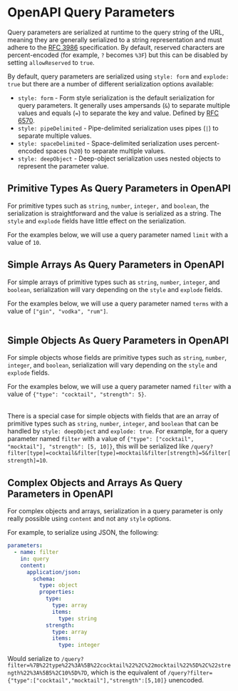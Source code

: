 # OpenAPI Query Parameters


Query parameters are serialized at runtime to the query string of the URL, meaning they are generally serialized to a string representation and must adhere to the [RFC 3986](https://www.rfc-editor.org/rfc/rfc3986) specification. By default, reserved characters are percent-encoded (for example, `?` becomes `%3F`) but this can be disabled by setting `allowReserved` to `true`.

By default, query parameters are serialized using `style: form` and `explode: true` but there are a number of different serialization options available:

- `style: form` - Form style serialization is the default serialization for query parameters. It generally uses ampersands (`&`) to separate multiple values and equals (`=`) to separate the key and value. Defined by [RFC 6570](https://tools.ietf.org/html/rfc6570#section-3.2.8).
- `style: pipeDelimited` - Pipe-delimited serialization uses pipes (`|`) to separate multiple values.
- `style: spaceDelimited` - Space-delimited serialization uses percent-encoded spaces (`%20`) to separate multiple values.
- `style: deepObject` - Deep-object serialization uses nested objects to represent the parameter value.

## Primitive Types As Query Parameters in OpenAPI

For primitive types such as `string`, `number`, `integer,` and `boolean`, the serialization is straightforward and the value is serialized as a string. The `style` and `explode` fields have little effect on the serialization.

For the examples below, we will use a query parameter named `limit` with a value of `10`.

<Table
  title="Primitive Types Serialization"
  data={[
    {
      style: "`form`",
      explodeTrue: "/query?limit=10 (default)",
      explodeFalse: "/query?limit=10"
    },
    {
      style: "`pipeDelimited`",
      explodeTrue: "/query?limit=10",
      explodeFalse: "/query?limit=10"
    },
    {
      style: "`spaceDelimited`",
      explodeTrue: "/query?limit=10",
      explodeFalse: "/query?limit=10"
    },
    {
      style: "`deepObject`",
      explodeTrue: "**NOT VALID**",
      explodeFalse: "**NOT VALID**"
    }
  ]}
  columns={[
    {
      key: "style",
      header: "Style"
    },
    {
      key: "explodeTrue",
      header: "Explode == `true`"
    },
    {
      key: "explodeFalse",
      header: "Explode == `false`"
    }
  ]}
/>

## Simple Arrays As Query Parameters in OpenAPI

For simple arrays of primitive types such as `string`, `number`, `integer`, and `boolean`, serialization will vary depending on the `style` and `explode` fields.

For the examples below, we will use a query parameter named `terms` with a value of `["gin", "vodka", "rum"]`.

<Table
  title="Simple Arrays Serialization"
  data={[
    {
      style: "`form`",
      explodeTrue: "/query?terms=gin&terms=vodka&terms=rum (default)",
      explodeFalse: "/query?terms=gin,vodka,rum"
    },
    {
      style: "`pipeDelimited`",
      explodeTrue: "/query?terms=gin&terms=vodka&terms=rum",
      explodeFalse: "/query?terms=gin|vodka|rum"
    },
    {
      style: "`spaceDelimited`",
      explodeTrue: "/query?terms=gin&terms=vodka&terms=rum",
      explodeFalse: "/query?terms=gin%20vodka%20rum"
    },
    {
      style: "`deepObject`",
      explodeTrue: "**NOT VALID**",
      explodeFalse: "**NOT VALID**"
    }
  ]}
  columns={[
    {
      key: "style",
      header: "Style"
    },
    {
      key: "explodeTrue",
      header: "Explode == `true`"
    },
    {
      key: "explodeFalse",
      header: "Explode == `false`"
    }
  ]}
/>

## Simple Objects As Query Parameters in OpenAPI

For simple objects whose fields are primitive types such as `string`, `number`, `integer`, and `boolean`, serialization will vary depending on the `style` and `explode` fields.

For the examples below, we will use a query parameter named `filter` with a value of `{"type": "cocktail", "strength": 5}`.

<Table
  title="Simple Objects Serialization"
  data={[
    {
      style: "`form`",
      explodeTrue: "/query?type=cocktail&strength=5 (default)",
      explodeFalse: "/query?filter=type,cocktail,strength,5"
    },
    {
      style: "`pipeDelimited`",
      explodeTrue: "/query?type=cocktail&strength=5",
      explodeFalse: "/query?filter=type|cocktail|strength|5"
    },
    {
      style: "`spaceDelimited`",
      explodeTrue: "/query?type=cocktail&strength=5",
      explodeFalse: "/query?filter=type%20cocktail%20strength%205"
    },
    {
      style: "`deepObject`",
      explodeTrue: "/query?filter[type]=cocktail&filter[strength]=5",
      explodeFalse: "**NOT VALID**"
    }
  ]}
  columns={[
    {
      key: "style",
      header: "Style"
    },
    {
      key: "explodeTrue",
      header: "Explode == `true`"
    },
    {
      key: "explodeFalse",
      header: "Explode == `false`"
    }
  ]}
/>

There is a special case for simple objects with fields that are an array of primitive types such as `string`, `number`, `integer`, and `boolean` that can be handled by `style: deepObject` and `explode: true`. For example, for a query parameter named `filter` with a value of `{"type": ["cocktail", "mocktail"], "strength": [5, 10]}`, this will be serialized like `/query?filter[type]=cocktail&filter[type]=mocktail&filter[strength]=5&filter[strength]=10`.

## Complex Objects and Arrays As Query Parameters in OpenAPI

For complex objects and arrays, serialization in a query parameter is only really possible using `content` and not any `style` options.

For example, to serialize using JSON, the following:

```yaml
parameters:
  - name: filter
    in: query
    content:
      application/json:
        schema:
          type: object
          properties:
            type:
              type: array
              items:
                type: string
            strength:
              type: array
              items:
                type: integer
```

Would serialize to `/query?filter=%7B%22type%22%3A%5B%22cocktail%22%2C%22mocktail%22%5D%2C%22strength%22%3A%5B5%2C10%5D%7D`, which is the equivalent of `/query?filter={"type":["cocktail","mocktail"],"strength":[5,10]}` unencoded.

